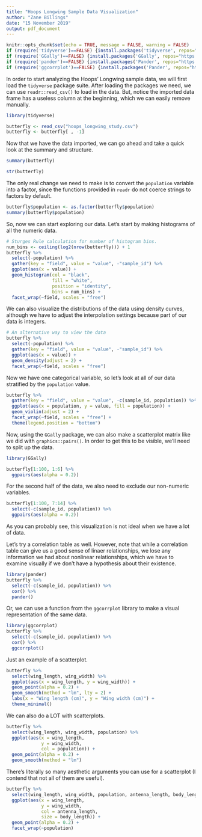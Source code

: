 ```yaml
---
title: "Hoops Longwing Sample Data Visualization"
author: "Zane Billings"
date: "15 November 2019"
output: pdf_document
---
```


```r
knitr::opts_chunk$set(echo = TRUE, message = FALSE, warning = FALSE)
if (require('tidyverse')==FALSE) {install.packages('tidyverse', repos="https://cran.rstudio.com")}
if (require('GGally')==FALSE) {install.packages('GGally', repos="https://cran.rstudio.com")}
if (require('pander')==FALSE) {install.packages('Pander', repos="https://cran.rstudio.com")}
if (require('ggcorrplot')==FALSE) {install.packages('Pander', repos="https://cran.rstudio.com")}
```

In order to start analyzing the Hoops' Longwing sample data, we will first load the `tidyverse` package suite. After loading the packages we need, we can use `readr::read_csv()` to load in the data. But, notice the imported data frame has a useless column at the beginning, which we can easily remove manually.

```r
library(tidyverse)

butterfly <- read_csv("hoops_longwing_study.csv")
butterfly <- butterfly[ , -1]
```

Now that we have the data imported, we can go ahead and take a quick look at the summary and structure.
```r
summary(butterfly)
```

\vfill\newpage

```r
str(butterfly)
```

The only real change we need to make is to convert the `population` variable into a factor, since the functions provided in `readr` do not coerce strings to factors by default.

```r
butterfly$population <- as.factor(butterfly$population)
summary(butterfly$population)
```

\vfill\newpage

So, now we can start exploring our data. Let's start by making histograms of all the numeric data.

```r
# Sturges Rule calculation for number of histogram bins.
num_bins <- ceiling(log2(nrow(butterfly))) + 1
butterfly %>% 
  select(-population) %>% 
  gather(key = "field", value = "value", -"sample_id") %>% 
  ggplot(aes(x = value)) +
  geom_histogram(col = "black", 
                 fill = "white", 
                 position = "identity",
                 bins = num_bins) +
  facet_wrap(~field, scales = "free")
```

\vfill\newpage

We can also visualize the distributions of the data using density curves, although we have to adjust the interpolation settings because part of our data is integers.

```r
# An alternative way to view the data
butterfly %>% 
  select(-population) %>% 
  gather(key = "field", value = "value", -"sample_id") %>% 
  ggplot(aes(x = value)) +
  geom_density(adjust = 2) +
  facet_wrap(~field, scales = "free")
```

\vfill\newpage

Now we have one categorical variable, so let's look at all of our data stratified by the `population` value.
```r
butterfly %>%
  gather(key = "field", value = "value", -c(sample_id, population)) %>% 
  ggplot(aes(x = population, y = value, fill = population)) +
  geom_violin(adjust = 2) +
  facet_wrap(~field, scales = "free") + 
  theme(legend.position = "bottom")
```

\vfill\newpage

Now, using the `GGally` package, we can also make a scatterplot matrix like we did with `graphics::pairs()`. In order to get this to be visible, we'll need to split up the data.

```r
library(GGally)

butterfly[1:100, 1:6] %>%
  ggpairs(aes(alpha = 0.2))
```

\vfill\newpage

For the second half of the data, we also need to exclude our non-numeric variables.

```r
butterfly[1:100, 7:14] %>% 
  select(-c(sample_id, population)) %>%
  ggpairs(aes(alpha = 0.2))
```

\vfill\newpage

As you can probably see, this visualization is not ideal when we have a lot of data.

Let's try a correlation table as well. However, note that while a correlation table can give us a good sense of linaer relationships, we lose any information we had about nonlinear relationships, which we have to examine visually if we don't have a hypothesis about their existence.

```r
library(pander)
butterfly %>% 
  select(-c(sample_id, population)) %>% 
  cor() %>% 
  pander()
```

\vfill\newpage

Or, we can use a function from the `ggcorrplot` library to make a visual representation of the same data.

```r
library(ggcorrplot)
butterfly %>% 
  select(-c(sample_id, population)) %>%
  cor() %>% 
  ggcorrplot()
```

\vfill\newpage

Just an example of a scatterplot.

```r
butterfly %>% 
  select(wing_length, wing_width) %>% 
  ggplot(aes(x = wing_length, y = wing_width)) +
  geom_point(alpha = 0.2) + 
  geom_smooth(method = "lm", lty = 2) +
  labs(x = "Wing length (cm)", y = "Wing width (cm)") +
  theme_minimal()
```

\vfill\newpage

We can also do a LOT with scatterplots.

```r
butterfly %>% 
  select(wing_length, wing_width, population) %>% 
  ggplot(aes(x = wing_length, 
             y = wing_width, 
             col = population)) +
  geom_point(alpha = 0.2) + 
  geom_smooth(method = "lm")
```

\vfill\newpage

There's literally so many aesthetic arguments you can use for a scatterplot (I contend that not all of them are useful).

```r
butterfly %>% 
  select(wing_length, wing_width, population, antenna_length, body_length) %>%
  ggplot(aes(x = wing_length,
             y = wing_width,
             col = antenna_length,
             size = body_length)) +
  geom_point(alpha = 0.2) + 
  facet_wrap(~population)
```